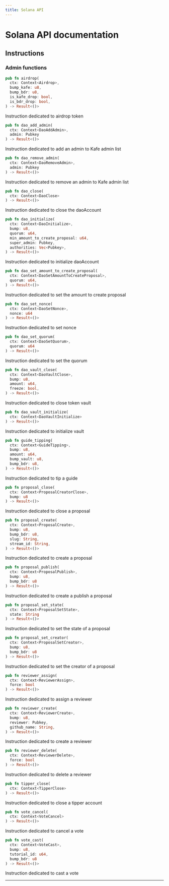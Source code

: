 ```yaml
---
title: Solana API
---
```



# Solana API documentation

## Instructions

### Admin functions

```rust
pub fn airdrop(
  ctx: Context<Airdrop>,
  bump_kafe: u8,
  bump_bdr: u8,
  is_kafe_drop: bool,
  is_bdr_drop: bool,
) -> Result<()>
```

Instruction dedicated to airdrop token

```rust
pub fn dao_add_admin(
  ctx: Context<DaoAddAdmin>,
  admin: Pubkey
) -> Result<()>
```

Instruction dedicated to add an admin to Kafe admin list

```rust
pub fn dao_remove_admin(
  ctx: Context<DaoRemoveAdmin>,
  admin: Pubkey
) -> Result<()>
```

Instruction dedicated to remove an admin to Kafe admin list

```rust
pub fn dao_close(
  ctx: Context<DaoClose>
) -> Result<()>
```

Instruction dedicated to close the daoAccount

```rust
pub fn dao_initialize(
  ctx: Context<DaoInitialize>,
  bump: u8,
  quorum: u64,
  min_amount_to_create_proposal: u64,
  super_admin: Pubkey,
  authorities: Vec<Pubkey>,
) -> Result<()>
```

Instruction dedicated to initialize daoAccount

```rust
pub fn dao_set_amount_to_create_proposal(
  ctx: Context<DaoSetAmountToCreateProposal>,
  quorum: u64,
) -> Result<()>
```

Instruction dedicated to set the amount to create proposal

```rust
pub fn dao_set_nonce(
  ctx: Context<DaoSetNonce>,
  nonce: u64
) -> Result<()>
```

Instruction dedicated to set nonce

```rust
pub fn dao_set_quorum(
  ctx: Context<DaoSetQuorum>,
  quorum: u64
) -> Result<()>
```

Instruction dedicated to set the quorum

```rust
pub fn dao_vault_close(
  ctx: Context<DaoVaultClose>,
  bump: u8,
  amount: u64,
  freeze: bool,
) -> Result<()>
```

Instruction dedicated to close token vault

```rust
pub fn dao_vault_initialize(
  ctx: Context<DaoVaultInitialize>
) -> Result<()>
```

Instruction dedicated to initialize vault

```rust
pub fn guide_tipping(
  ctx: Context<GuideTipping>,
  bump: u8,
  amount: u64,
  bump_vault: u8,
  bump_bdr: u8,
) -> Result<()>
```

Instruction dedicated to tip a guide

```rust
pub fn proposal_close(
  ctx: Context<ProposalCreatorClose>,
  bump: u8
) -> Result<()>
```

Instruction dedicated to close a proposal

```rust
pub fn proposal_create(
  ctx: Context<ProposalCreate>,
  bump: u8,
  bump_bdr: u8,
  slug: String,
  stream_id: String,
) -> Result<()>
```

Instruction dedicated to create a proposal

```rust
pub fn proposal_publish(
  ctx: Context<ProposalPublish>,
  bump: u8,
  bump_bdr: u8
) -> Result<()>
```

Instruction dedicated to create a publish a proposal

```rust
pub fn proposal_set_state(
  ctx: Context<ProposalSetState>,
  state: String
) -> Result<()>
```

Instruction dedicated to set the state of a proposal

```rust
pub fn proposal_set_creator(
  ctx: Context<ProposalSetCreator>,
  bump: u8,
  bump_bdr: u8
) -> Result<()>
```

Instruction dedicated to set the creator of a proposal

```rust
pub fn reviewer_assign(
  ctx: Context<ReviewerAssign>,
  force: bool
) -> Result<()>
```

Instruction dedicated to assign a reviewer

```rust
pub fn reviewer_create(
  ctx: Context<ReviewerCreate>,
  bump: u8,
  reviewer: Pubkey,
  github_name: String,
) -> Result<()>
```

Instruction dedicated to create a reviewer

```rust
pub fn reviewer_delete(
  ctx: Context<ReviewerDelete>,
  force: bool
) -> Result<()>
```

Instruction dedicated to delete a reviewer

```rust
pub fn tipper_close(
  ctx: Context<TipperClose>
) -> Result<()>
```

Instruction dedicated to close a tipper account

```rust
pub fn vote_cancel(
  ctx: Context<VoteCancel>
) -> Result<()>
```

Instruction dedicated to cancel a vote

```rust
pub fn vote_cast(
  ctx: Context<VoteCast>,
  bump: u8,
  tutorial_id: u64,
  bump_bdr: u8
) -> Result<()>
```

Instruction dedicated to cast a vote

---

<Authors path="apps/docs/pages/api-docs/solana.mdx" />
